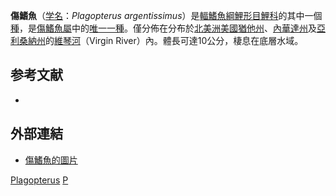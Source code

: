 {{Speciesbox
| taxon = Plagopterus argentissimus
| image = Woundfin_(Plagopterus_argentissimus).jpg
| status = CR
| status_system = IUCN3.1
| status_ref = <ref>{{IUCN|id=17468|taxon=''Plagopterus argentissimus''|assessors=NatureServe|assessment_year=2013|version=2013.2|accessdate=19 May 2014}}</ref>
| binomial_authority = [[Cope|Cope]], 1874
| synonyms =  
}}
'''傷鰭魚'''（[[学名|学名]]：''Plagopterus argentissimus''）是[[輻鰭魚綱|輻鰭魚綱]][[鯉形目|鯉形目]][[鯉科|鯉科]]的其中一個[[種|種]]，是[[傷鰭魚屬|傷鰭魚屬]]中的[[單型|唯一一種]]。僅分佈在分布於[[北美洲|北美洲]][[美國|美國]][[猶他州|猶他州]]、[[內華達州|內華達州]]及[[亞利桑納州|亞利桑納州]]的[[維琴河|維琴河]]（Virgin River）內。體長可達10公分，棲息在底層水域。

==参考文献==
{{reflist}}
*{{FishBase_species|genus=Plagopterus|species=argentissimus|year=2011|month=12}}

==外部連結==
* [http://www.fishbase.org/Photos/ThumbnailsSummary.php?ID=2935 傷鰭魚的圖片] {{Wayback|url=http://www.fishbase.org/Photos/ThumbnailsSummary.php?ID=2935 |date=20160306230015 }}

{{taxonbar}}
[[Category:鯉科|Plagopterus]]
[[Category:1874年描述的魚類|P]]